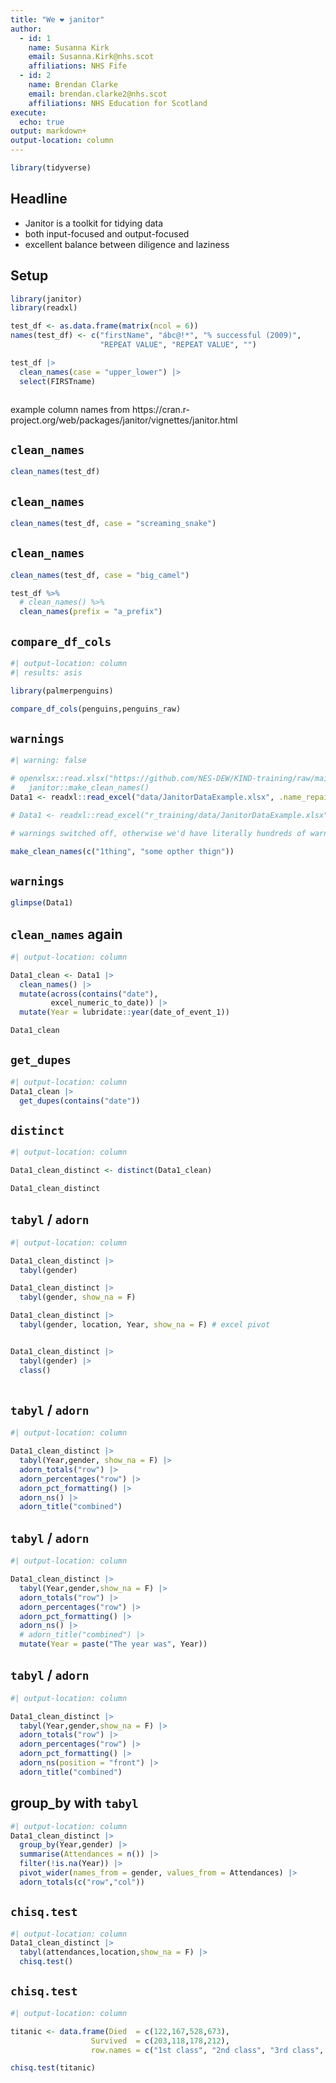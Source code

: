 ---
title: "We ❤️ janitor"
author: 
  - id: 1
    name: Susanna Kirk
    email: Susanna.Kirk@nhs.scot
    affiliations: NHS Fife
  - id: 2
    name: Brendan Clarke
    email: brendan.clarke2@nhs.scot
    affiliations: NHS Education for Scotland
execute: 
  echo: true
output: markdown+
output-location: column
---

```{r}
library(tidyverse)
```


## Headline

+ Janitor is a toolkit for tidying data
+ both input-focused and output-focused
+ excellent balance between diligence and laziness

## Setup
```{r}
library(janitor)
library(readxl)

test_df <- as.data.frame(matrix(ncol = 6))
names(test_df) <- c("firstName", "ábc@!*", "% successful (2009)",
                    "REPEAT VALUE", "REPEAT VALUE", "")

test_df |>
  clean_names(case = "upper_lower") |>
  select(FIRSTname)



```

::: {.notes}
example column names from https://cran.r-project.org/web/packages/janitor/vignettes/janitor.html
:::


## `clean_names`

```{r}

clean_names(test_df)
```

## `clean_names`

```{r}
clean_names(test_df, case = "screaming_snake")
```

## `clean_names`

```{r}
clean_names(test_df, case = "big_camel")

test_df %>%
  # clean_names() %>%
  clean_names(prefix = "a_prefix")

```

## `compare_df_cols`

```{r}
#| output-location: column
#| results: asis

library(palmerpenguins)

compare_df_cols(penguins,penguins_raw)


```

## `warnings`

```{r}
#| warning: false

# openxlsx::read.xlsx("https://github.com/NES-DEW/KIND-training/raw/main/r_training/data/JanitorDataExample.xlsx") |>
#   janitor::make_clean_names()
Data1 <- readxl::read_excel("data/JanitorDataExample.xlsx", .name_repair = make_clean_names)

# Data1 <- readxl::read_excel("r_training/data/JanitorDataExample.xlsx", .name_repair = make_clean_names)

# warnings switched off, otherwise we'd have literally hundreds of warnings here!

make_clean_names(c("1thing", "some opther thign"))

```

## `warnings`
```{r}
glimpse(Data1)
```


## `clean_names` again

```{r}
#| output-location: column

Data1_clean <- Data1 |>
  clean_names() |>
  mutate(across(contains("date"),
         excel_numeric_to_date)) |>
  mutate(Year = lubridate::year(date_of_event_1))

Data1_clean
```

## `get_dupes`

```{r}
#| output-location: column
Data1_clean |>
  get_dupes(contains("date"))

```

## `distinct`

```{r}
#| output-location: column

Data1_clean_distinct <- distinct(Data1_clean)

Data1_clean_distinct
```

## `tabyl` / `adorn`

```{r}
#| output-location: column

Data1_clean_distinct |>
  tabyl(gender)

Data1_clean_distinct |>
  tabyl(gender, show_na = F)

Data1_clean_distinct |>
  tabyl(gender, location, Year, show_na = F) # excel pivot


Data1_clean_distinct |>
  tabyl(gender) |>
  class()



```

## `tabyl` / `adorn`

```{r}
#| output-location: column

Data1_clean_distinct |>
  tabyl(Year,gender, show_na = F) |>
  adorn_totals("row") |>
  adorn_percentages("row") |>
  adorn_pct_formatting() |>
  adorn_ns() |>
  adorn_title("combined")
```

## `tabyl` / `adorn`

```{r}
#| output-location: column

Data1_clean_distinct |>
  tabyl(Year,gender,show_na = F) |>
  adorn_totals("row") |>
  adorn_percentages("row") |>
  adorn_pct_formatting() |>
  adorn_ns() |>
  # adorn_title("combined") |>
  mutate(Year = paste("The year was", Year))
```

## `tabyl` / `adorn`

```{r}
#| output-location: column

Data1_clean_distinct |>
  tabyl(Year,gender,show_na = F) |>
  adorn_totals("row") |>
  adorn_percentages("row") |>
  adorn_pct_formatting() |>
  adorn_ns(position = "front") |>
  adorn_title("combined")
```

## group_by with `tabyl`

```{r}
#| output-location: column
Data1_clean_distinct |>
  group_by(Year,gender) |>
  summarise(Attendances = n()) |>
  filter(!is.na(Year)) |>
  pivot_wider(names_from = gender, values_from = Attendances) |>
  adorn_totals(c("row","col"))

```


## `chisq.test`

```{r}
#| output-location: column
Data1_clean_distinct |>
  tabyl(attendances,location,show_na = F) |>
  chisq.test()
```

## `chisq.test`

```{r}
#| output-location: column

titanic <- data.frame(Died  = c(122,167,528,673),
                  Survived  = c(203,118,178,212),
                  row.names = c("1st class", "2nd class", "3rd class", "crew"))

chisq.test(titanic)
```

